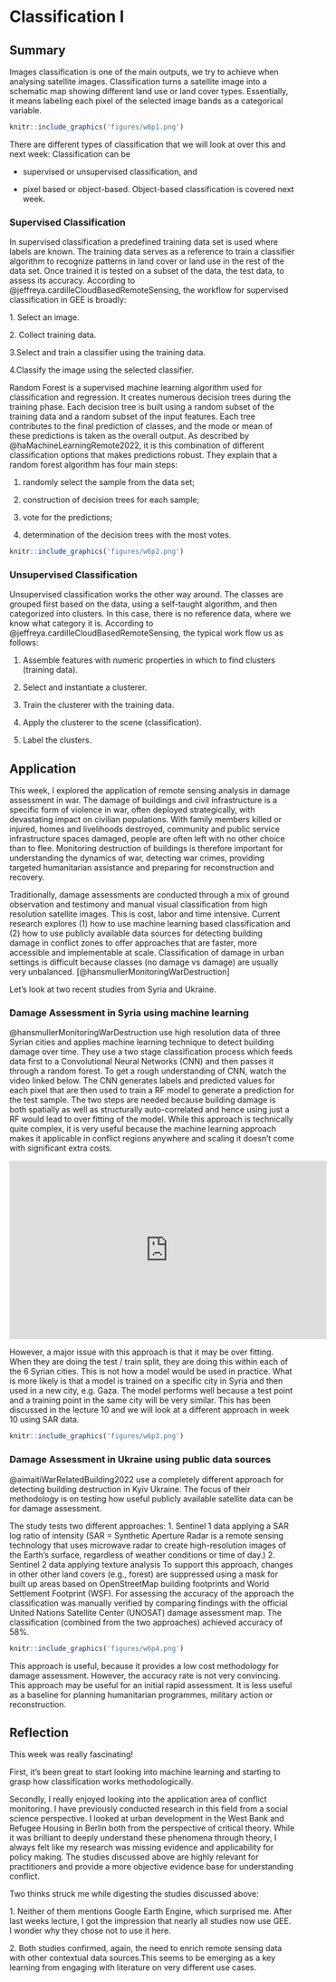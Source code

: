 # Classification I

## Summary

Images classification is one of the main outputs, we try to achieve when analysing satellite images. Classification turns a satellite image into a schematic map showing different land use or land cover types. Essentially, it means labeling each pixel of the selected image bands as a categorical variable.

```r
knitr::include_graphics('figures/w6p1.png')
```

There are different types of classification that we will look at over this and next week: Classification can be

-   supervised or unsupervised classification, and

-   pixel based or object-based. Object-based classification is covered next week.

### Supervised Classification

In supervised classification a predefined training data set is used where labels are known. The training data serves as a reference to train a classifier algorithm to recognize patterns in land cover or land use in the rest of the data set. Once trained it is tested on a subset of the data, the test data, to assess its accuracy. According to @jeffreya.cardilleCloudBasedRemoteSensing, the workflow for supervised classification in GEE is broadly: 

1\. Select an image.

2\. Collect training data.

3.Select and train a classifier using the training data.

4.Classify the image using the selected classifier.

Random Forest is a supervised machine learning algorithm used for classification and regression. It creates numerous decision trees during the training phase. Each decision tree is built using a random subset of the training data and a random subset of the input features. Each tree contributes to the final prediction of classes, and the mode or mean of these predictions is taken as the overall output. As described by @haMachineLearningRemote2022, it is this combination of different classification options that makes predictions robust. They explain that a random forest algorithm has four main steps:

1.  randomly select the sample from the data set;

2.  construction of decision trees for each sample;

3.  vote for the predictions;

4.  determination of the decision trees with the most votes.

```r
knitr::include_graphics('figures/w6p2.png')

```

### Unsupervised Classification

Unsupervised classification works the other way around. The classes are grouped first based on the data, using a self-taught algorithm, and then categorized into clusters. In this case, there is no reference data, where we know what category it is. According to @jeffreya.cardilleCloudBasedRemoteSensing, the typical work flow us as follows:  

1.  Assemble features with numeric properties in which to find clusters (training data).

2.  Select and instantiate a clusterer.

3.  Train the clusterer with the training data.

4.  Apply the clusterer to the scene (classification).

5.  Label the clusters.

## Application

This week, I explored the application of remote sensing analysis in damage assessment in war. The damage of buildings and civil infrastructure is a specific form of violence in war, often deployed strategically, with devastating impact on civilian populations. With family members killed or injured, homes and livelihoods destroyed, community and public service infrastructure spaces damaged, people are often left with no other choice than to flee. Monitoring destruction of buildings is therefore important for understanding the dynamics of war, detecting war crimes, providing targeted humanitarian assistance and preparing for reconstruction and recovery.

Traditionally, damage assessments are conducted through a mix of ground observation and testimony and manual visual classification from high resolution satellite images. This is cost, labor and time intensive. Current research explores (1) how to use machine learning based classification and (2) how to use publicly available data sources for detecting building damage in conflict zones to offer approaches that are faster, more accessible and implementable at scale. Classification of damage in urban settings is difficult because classes (no damage vs damage) are usually very unbalanced. [@hansmullerMonitoringWarDestruction]

Let's look at two recent studies from Syria and Ukraine.

### Damage Assessment in Syria using machine learning

@hansmullerMonitoringWarDestruction use high resolution data of three Syrian cities and applies machine learning technique to detect building damage over time. They use a two stage classification process which feeds data first to a Convolutional Neural Networks (CNN) and then passes it through a random forest. To get a rough understanding of CNN, watch the video linked below. The CNN generates labels and predicted values for each pixel that are then used to train a RF model to generate a prediction for the test sample. The two steps are needed because building damage is both spatially as well as structurally auto-correlated and hence using just a RF would lead to over fitting of the model. While this approach is technically quite complex, it is very useful because the machine learning approach makes it applicable in conflict regions anywhere and scaling it doesn't come with significant extra costs.

```{=html}
<iframe width="560" height="315" src="https://www.youtube.com/embed/vJiZqZRkIg8" frameborder="0" allowfullscreen></iframe>
```
However, a major issue with this approach is that it may be over fitting. When they are doing the test / train split, they are doing this within each of the 6 Syrian cities. This is not how a model would be used in practice. What is more likely is that a model is trained on a specific city in Syria and then used in a new city, e.g. Gaza. The model performs well because a test point and a training point in the same city will be very similar. This has been discussed in the lecture 10 and we will look at a different approach in week 10 using SAR data.

```r
knitr::include_graphics('figures/w6p3.png')
```

### Damage Assessment in Ukraine using public data sources

@aimaitiWarRelatedBuilding2022 use a completely different approach for detecting building destruction in Kyiv Ukraine. The focus of their methodology is on testing how useful publicly available satellite data can be for damage assessment.

The study tests two different approaches: 1. Sentinel 1 data applying a SAR log ratio of intensity (SAR = Synthetic Aperture Radar is a remote sensing technology that uses microwave radar to create high-resolution images of the Earth's surface, regardless of weather conditions or time of day.) 2. Sentinel 2 data applying texture analysis To support this approach, changes in other other land covers (e.g., forest) are suppressed using a mask for built up areas based on OpenStreetMap building footprints and World Settlement Footprint (WSF). For assessing the accuracy of the approach the classification was manually verified by comparing findings with the official United Nations Satellite Center (UNOSAT) damage assessment map. The classification (combined from the two approaches) achieved accuracy of 58%.

```r
knitr::include_graphics('figures/w6p4.png')
```

This approach is useful, because it provides a low cost methodology for damage assessment. However, the accuracy rate is not very convincing. This approach may be useful for an initial rapid assessment. It is less useful as a baseline for planning humanitarian programmes, military action or reconstruction.

## Reflection

This week was really fascinating!

First, it's been great to start looking into machine learning and starting to grasp how classification works methodologically.

Secondly, I really enjoyed looking into the application area of conflict monitoring. I have previously conducted research in this field from a social science perspective. I looked at urban development in the West Bank and Refugee Housing in Berlin both from the perspective of critical theory. While it was brilliant to deeply understand these phenomena through theory, I always felt like my research was missing evidence and applicability for policy making. The studies discussed above are highly relevant for practitioners and provide a more objective evidence base for understanding conflict.

Two thinks struck me while digesting the studies discussed above:

1\. Neither of them mentions Google Earth Engine, which surprised me. After last weeks lecture, I got the impression that nearly all studies now use GEE. I wonder why they chose not to use it here.

2\. Both studies confirmed, again, the need to enrich remote sensing data with other contextual data sources.This seems to be emerging as a key learning from engaging with literature on very different use cases.
